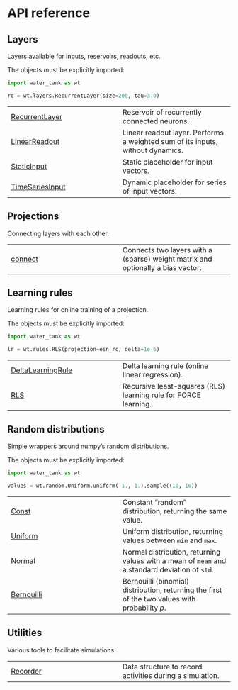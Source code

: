 # API reference {.doc .doc-index}

## **Layers**

Layers available for inputs, reservoirs, readouts, etc.

The objects must be explicitly imported:

```python
import water_tank as wt

rc = wt.layers.RecurrentLayer(size=200, tau=3.0)
```


| | |
| --- | --- |
| [RecurrentLayer](RecurrentLayer.qmd#water_tank.layers.RecurrentLayer.RecurrentLayer) | Reservoir of recurrently connected neurons. |
| [LinearReadout](LinearReadout.qmd#water_tank.layers.LinearReadout.LinearReadout) | Linear readout layer. Performs a weighted sum of its inputs, without dynamics. |
| [StaticInput](StaticInput.qmd#water_tank.layers.StaticInput.StaticInput) | Static placeholder for input vectors. |
| [TimeSeriesInput](TimeSeriesInput.qmd#water_tank.layers.TimeSeriesInput.TimeSeriesInput) | Dynamic placeholder for series of input vectors. |

## **Projections**

Connecting layers with each other.

| | |
| --- | --- |
| [connect](connect.qmd#water_tank.connect) | Connects two layers with a (sparse) weight matrix and optionally a bias vector.  |

## **Learning rules**

Learning rules for online training of a projection.


The objects must be explicitly imported:

```python
import water_tank as wt

lr = wt.rules.RLS(projection=esn_rc, delta=1e-6)
```


| | |
| --- | --- |
| [DeltaLearningRule](DeltaLearningRule.qmd#water_tank.rules.DeltaLearningRule.DeltaLearningRule) | Delta learning rule (online linear regression). |
| [RLS](RLS.qmd#water_tank.rules.RLS.RLS) | Recursive least-squares (RLS) learning rule for FORCE learning. |

## **Random distributions**

Simple wrappers around numpy's random distributions.

The objects must be explicitly imported:

```python
import water_tank as wt

values = wt.random.Uniform.uniform(-1., 1.).sample((10, 10))
```


| | |
| --- | --- |
| [Const](Const.qmd#water_tank.random.Const) | Constant "random" distribution, returning the same value. |
| [Uniform](Uniform.qmd#water_tank.random.Uniform) | Uniform distribution, returning values between `min` and `max`. |
| [Normal](Normal.qmd#water_tank.random.Normal) | Normal distribution, returning values with a mean of `mean` and a standard deviation of `std`. |
| [Bernouilli](Bernouilli.qmd#water_tank.random.Bernouilli) | Bernouilli (binomial) distribution, returning the first of the two values with probability $p$. |

## **Utilities**

Various tools to facilitate simulations.

| | |
| --- | --- |
| [Recorder](Recorder.qmd#water_tank.Recorder) | Data structure to record activities during a simulation. |